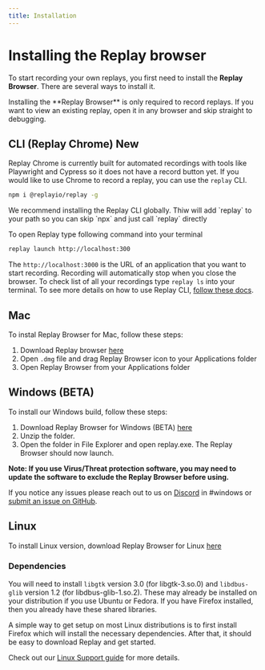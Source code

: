 ```yaml
---
title: Installation
---
```


# Installing the Replay browser

To start recording your own replays, you first need to install the **Replay Browser**. There are several ways to install it.

<Callout type="warning" emoji="💡">
Installing the **Replay Browser** is only required to record replays. If you want to view an existing replay, open it in any browser and skip straight to debugging.
</Callout>

## CLI (Replay Chrome) <Tag>New</Tag>
Replay Chrome is currently built for automated recordings with tools like Playwright and Cypress so it does not have a record button yet. If you would like to use Chrome to record a replay, you can use the `replay` CLI.

```sh copy
npm i @replayio/replay -g
```

<Callout type="info" emoji="💡">
We recommend installing the Replay CLI globally. Thiw will add `replay` to your path so you can skip `npx` and just call `replay` directly
</Callout>

To open Replay type following command into your terminal

```sh copy
replay launch http://localhost:300
```

The `http://localhost:3000` is the URL of an application that you want to start recording. Recording will automatically stop when you close the browser. To check list of all your recordings type `replay ls` into your terminal. To see more details on how to use Replay CLI, [follow these docs](/reference-guide/recording/replay-cli).

## Mac

To instal Replay Browser for Mac, follow these steps:
1. Download Replay browser [here](https://www.replay.io/downloads/replay.dmg)
2. Open `.dmg` file and drag Replay Browser icon to your Applications folder
3. Open Replay Browser from your Applications folder

## Windows (BETA)

To install our Windows build, follow these steps:

1. Download Replay Browser for Windows (BETA) [here](https://replay.io/downloads/windows-replay.zip)
2. Unzip the folder.
3. Open the folder in File Explorer and open replay.exe. The Replay Browser should now launch.

**Note: If you use Virus/Threat protection software, you may need to update the software to exclude the Replay Browser before using.**

If you notice any issues please reach out to us on [Discord](https://replay.io/discord) in #windows or [submit an issue on GitHub](https://github.com/replayio/gecko-dev/issues).

## Linux

To install Linux version, download Replay Browser for Linux [here](https://www.replay.io/downloads/linux-replay.tar.bz2)

### Dependencies
You will need to install `libgtk` version 3.0 (for libgtk-3.so.0) and `libdbus-glib` version 1.2 (for libdbus-glib-1.so.2). These may already be installed on your distribution if you use Ubuntu or Fedora. If you have Firefox installed, then you already have these shared libraries.

A simple way to get setup on most Linux distributions is to first install Firefox which will install the necessary dependencies. After that, it should be easy to download Replay and get started.

Check out our [Linux Support guide](/getting-started/replay-browser/linux-support) for more details.